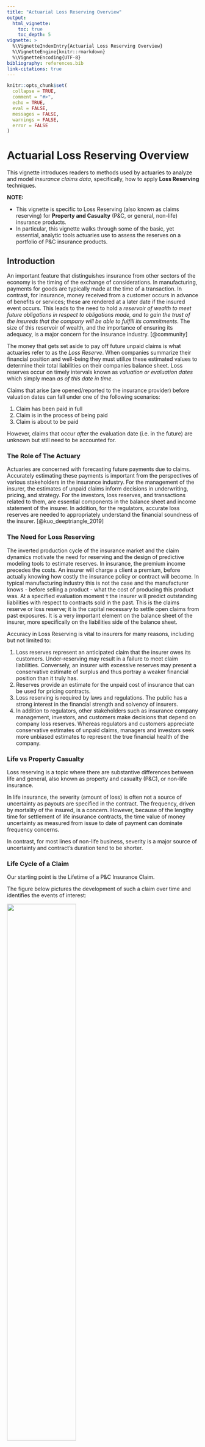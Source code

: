 ```yaml
---
title: "Actuarial Loss Reserving Overview"
output: 
  html_vignette:
    toc: true
    toc_depth: 5
vignette: >
  %\VignetteIndexEntry{Actuarial Loss Reserving Overview}
  %\VignetteEngine{knitr::rmarkdown}
  %\VignetteEncoding{UTF-8}
bibliography: references.bib
link-citations: true
---
```


```r
knitr::opts_chunk$set(
  collapse = TRUE,
  comment = "#>",
  echo = TRUE,
  eval = FALSE,
  messages = FALSE,
  warnings = FALSE,
  error = FALSE
)
```

# Actuarial Loss Reserving Overview {#ActuarialLossReservingOverview}

This vignette introduces readers to methods used by actuaries to analyze and model *insurance claims data*, specifically, how to apply **Loss Reserving** techniques.

**NOTE:** 

-   This vignette is specific to Loss Reserving (also known as claims reserving) for **Property and Casualty** (P&C, or general, non-life) insurance products.
-   In particular, this vignette walks through some of the basic, yet essential, analytic tools actuaries use to assess the reserves on a portfolio of P&C insurance products.

## Introduction {#Intro}

An important feature that distinguishes insurance from other sectors of the economy is the timing of the exchange of considerations. In manufacturing, payments for goods are typically made at the time of a transaction. In contrast, for insurance, money received from a customer occurs in advance of benefits or services; these are rendered at a later date if the insured event occurs. This leads to the need to hold a *reservoir of wealth to meet future obligations in respect to obligations made, and to gain the trust of the insureds that the company will be able to fulfill its commitments*. The size of this reservoir of wealth, and the importance of ensuring its adequacy, is a major concern for the insurance industry. [@community]

The money that gets set aside to pay off future unpaid claims is what actuaries refer to as the *Loss Reserve*. When companies summarize their financial position and well-being they must utilize these estimated values to determine their total liabilities on their companies balance sheet. Loss reserves occur on timely intervals known as *valuation or evaluation dates* which simply mean *as of this date in time*.

Claims that arise (are opened/reported to the insurance provider) before valuation dates can fall under one of the following scenarios:

1.  Claim has been paid in full
2.  Claim is in the process of being paid
3.  Claim is about to be paid

However, claims that occur *after* the evaluation date (i.e. in the future) are unknown but still need to be accounted for.

### The Role of The Actuary {#RoleofActuary}

Actuaries are concerned with forecasting future payments due to claims. Accurately estimating these payments is important from the perspectives of various stakeholders in the insurance industry. For the management of the insurer, the estimates of unpaid claims inform decisions in underwriting, pricing, and strategy. For the investors, loss reserves, and transactions related to them, are essential components in the balance sheet and income statement of the insurer. In addition, for the regulators, accurate loss reserves are needed to appropriately understand the financial soundness of the insurer. [@kuo_deeptriangle_2019]

### The Need for Loss Reserving {#TheNeedForLossReserving}

The inverted production cycle of the insurance market and the claim dynamics motivate the need for reserving and the design of predictive modeling tools to estimate reserves. In insurance, the premium income precedes the costs. An insurer will charge a client a premium, before actually knowing how costly the insurance policy or contract will become. In typical manufacturing industry this is not the case and the manufacturer knows - before selling a product - what the cost of producing this product was. At a specified evaluation moment τ the insurer will predict outstanding liabilities with respect to contracts sold in the past. This is the claims reserve or loss reserve; it is the capital necessary to settle open claims from past exposures. It is a very important element on the balance sheet of the insurer, more specifically on the liabilities side of the balance sheet.

Accuracy in Loss Reserving is vital to insurers for many reasons, including but not limited to:

1.  Loss reserves represent an anticipated claim that the insurer owes its customers. Under-reserving may result in a failure to meet claim liabilities. Conversely, an insurer with excessive reserves may present a conservative estimate of surplus and thus portray a weaker financial position than it truly has.
2.  Reserves provide an estimate for the unpaid cost of insurance that can be used for pricing contracts.
3.  Loss reserving is required by laws and regulations. The public has a strong interest in the financial strength and solvency of insurers.
4.  In addition to regulators, other stakeholders such as insurance company management, investors, and customers make decisions that depend on company loss reserves. Whereas regulators and customers appreciate conservative estimates of unpaid claims, managers and investors seek more unbiased estimates to represent the true financial health of the company.

### Life vs Property Casualty {#LifevsNonLife}

Loss reserving is a topic where there are substantive differences between life and general, also known as property and casualty (P&C), or non-life insurance.

In life insurance, the severity (amount of loss) is often not a source of uncertainty as payouts are specified in the contract. The frequency, driven by mortality of the insured, is a concern. However, because of the lengthy time for settlement of life insurance contracts, the time value of money uncertainty as measured from issue to date of payment can dominate frequency concerns.

In contrast, for most lines of non-life business, severity is a major source of uncertainty and contract's duration tend to be shorter.

### Life Cycle of a Claim

Our starting point is the Lifetime of a P&C Insurance Claim.

The figure below pictures the development of such a claim over time and identifies the events of interest:

![](https://openacttexts.github.io/Loss-Data-Analytics/LossDataAnalytics_files/figure-html/tikz-run-off-1.png){width="60%"}

The insured event or accident occurs at time $t_{occ}$. This incident is reported to the insurance company at time $t_{rep}$, after some delay. If the filed claim is accepted by the insurance company, payments will follow to reimburse the financial loss of the policyholder. In this example the insurance company compensates the incurred loss with loss payments at times $t_1$, $t_2$ and $t_3$. Eventually, the claim settles or closes at time $t_{set}$.

### Closed, IBNR, and RBNS Claims {#ClosedIBNRandRBNSClaims}

*Claim Status* is an important field in the claims dataset. It represents what section of the Life Cycle represented above a claim is currently undergoing. There are three possible situations for a claim's status:

1.  Closed
2.  Reported but Note Full Settled (RBNS)
3.  Incurred but not Reported (IBNR)

*Note: for convenience and simplicity, we are assuming that a closed claim cannot re-open*.

#### Closed Claims {#ClosedClaims}

For claims that are closed, the complete development has already been observed. With the red line in the figure below indicating the present moment, all events from the claim's development take place before the present moment. Hence, these events are observed at the present moment.

[![](https://openacttexts.github.io/Loss-Data-Analytics/LossDataAnalytics_files/figure-html/tikz-closed-1.png "Lifetime of a Closed Claim"){width="60%"}](%7B#ClosedClaims%7D)

#### RBNS Claims {#RBNSClaims}

An [*RBNS*](https://openacttexts.github.io/Loss-Data-Analytics/C-LossReserves.html#) claim is one that has been **R**eported, **B**ut is **N**ot fully **S**ettled at the present moment or the moment of evaluation (the valuation date), that is, the moment when the reserves should be calculated and booked by the insurer.

Occurrence, reporting and possibly some loss payments take place before the present moment, but the closing of the claim happens in the future, beyond the present moment.

[![](https://openacttexts.github.io/Loss-Data-Analytics/LossDataAnalytics_files/figure-html/tikz-RBNS-1.png "Lifetime of an RBNS Claim"){#lifetime-of-claim-rbns-example width="60%"}](%7B#RBNS%20Claims%7D)

#### IBNR Claims {#IBNRClaims}

An [*IBNR*](https://openacttexts.github.io/Loss-Data-Analytics/C-LossReserves.html#) claim is one that has **I**ncurred in the past **B**ut is **N**ot yet **R**eported. For such a claim the insured event took place, but the insurance company is not yet aware of the associated claim. This claim will be reported in the future and its complete development (from reporting to settlement) takes place in the future.

[![](https://openacttexts.github.io/Loss-Data-Analytics/LossDataAnalytics_files/figure-html/tikz-IBNR-1.png "Lifetime of an IBNR Claim"){width="60%"}](%7B#IBNRClaims%7D)

## Loss Reserve Data {#LossReserveData}

### Micro to Macro {#MicrotoMacro}

We now shed light on the data available to estimate the outstanding reserve for a portfolio of P&C contracts. Insurance companies typically register data on the development of an individual claim on a micro, claim-specific level. We refer to data registered at this level as granular or micro-level data.

Typically, an actuary aggregates the information registered on the individual development of claims across all claims in a portfolio. This aggregation leads to data structured in a *triangular format*.

Such data are called *aggregate* or *macro-level* data because each cell in the triangle displays information obtained by aggregating the development of multiple claims.

The triangular display used in loss reserving is called a run-off or development triangle. On the vertical axis the triangle lists the accident or occurrence years during which a portfolio is followed. The loss payments booked for a specific claim are connected to the year during the which the insured event occurred. The horizontal axis indicates the payment delay since occurrence of the insured event.

### Data Ingestion

```r
```

-   Build a Probability Modelto describe the aggregate claims by an insurance system occurring in a fixed time period.

-   The insurance system could be a single policy, a group insurance contract, a business line, or an entire book of an insurer's business.

-   Aggregate claims refer to either the number or the amount of claims from a portfolio of insurance contracts.

First, Section \@ref(S:motivation) motivates the need for loss reserving, then Section \@ref(S:Data) studies the available data sources and introduces some formal notation to tackle loss reserving as a prediction challenge. Next, Section \@ref(S:Chain-ladder) covers the chain-ladder method and Mack's distribution-free chain-ladder model. Section \@ref(S:GLMs) then develops a fully stochastic approach to determine the outstanding reserve with generalized linear models (GLMs), including the technique of bootstrapping to obtain a predictive distribution of the outstanding reserve via simulation.

```r
# library(lossdevt)
```
